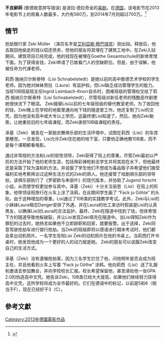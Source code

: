 {{Rough translation |time=2021-06-16 }}
{{Refimprove|time=2020-09-28T05:45:47+00:00}}
{{電影資訊框
| 主演 = [[艾利亞斯·穆巴瑞克|艾利亞斯·穆巴瑞克]], [[卡洛琳·赫弗斯|卡洛琳·赫弗斯]], [[卡嘉·瑞曼|卡嘉·瑞曼]]
}}
'''不良鮮師''' (歌德故意拼写错误) 是波拉·德拉奇金的[[喜剧|喜剧]]。在[[德国|德国]]，该电影节在2013年电影节上的观看人数最多，大约有560万，到2014年7月则超过700万。<ref>{{cite web |title=FACK JU GÖHTE: Über 5 Mio. Besucher sehen Deutschlands Lieblingsfilm des Jahres|url=https://www.presseportal.de/pm/12946/2626933 |access-date=2020-09-27 |language=de }}</ref>

==情节==
抢劫银行家 Zeki Müller （演员名字是[[艾利亞斯·穆巴瑞克|艾利亞斯·穆巴瑞克]]）刚出狱。释放后，他去取回他偷走的钱以偿还债务，但他的朋友将其埋在了建筑工地中。在Zeki入狱期间，建筑项目已经完成，他的钱现在被埋在Goethe Gesamtschule的新体育馆下面。为了获得金钱，Zeki申请了已故看门人的空缺职位。但是，由于误解，他被任命为代课老师。

莉西·施纳贝尔斯泰特（Lisi Schnabelstedt）是她以前的高中歌德艺术学校的学生老师，因为她对妹妹劳拉（Laura）有监护权。但Lisi缺乏成功管理学生的能力。
当班10B班级班主任Ingrid Leimbach-Knorr自杀时，困难班级的管理权交给了莉西·施纳贝尔斯泰特（Lisi Schnabelstedt），尽管班级对新任老师的残酷恶作剧使她很快流下了眼泪。 Zeki接替Lisi以前的七年级班级的替代教室老师。为了收回他的钱，Zeki晚上在学校的地窖里通向地下钱的隧道里工作。他还复制了Lisi的文凭，因为他没有高中或大专以上学历，这最终使Lisi知道了。然后，她向Zeki勒索，让她重拾旧的七年级课程，而Zeki承担10B级课程的责任。

泽基（Zeki）被丢在一家脱衣舞俱乐部的生活环境中，试图在莉西（Lisi）的车库里睡觉。一旦发现，Lisi允许Zeki住在她的地下室，只要他正确地教10B类，而不是每个课期都看电影。

通过非常规的方法和Lisi的软性领导，Zeki获得了班上的尊重。尽管Zeki最初以严厉的方法开始了他的老师生涯，包括用彩弹枪射击学生并将其抱在水下，但他最终还是采取了较为温和的方法，并说服了学生他们不想成为毒品贩子并希望他们接受福利实地考察拜访过这种生活方式的Zeki的熟人。他还接管了戏剧俱乐部的领导权，该俱乐部执行了《罗密欧与朱丽叶》的现代版本，并协助了Jugend forscht小组，从而使学校更加参与其中。泽基（Zeki）十分关注丽思（Lisi）在班上的形象，他带领该班旅行在火车上涂了涂鸦，在此期间学生画了 “Fack ju Göhte” 的头衔。由于这种增加的尊重，Lisi通过了10B类的实践教学考试。此外，Zeki与Lisi的小妹妹Laura暗恋Danger安排了外遇，并在Laura的社工来访时假装是Lisi的认真男友，以确保Lisi对Laura的合法监护。最终，Zeki在隧道中找到了钱，但体育馆下方的隧道导致地板破裂，并让Lisi发现Zeki填充在隧道中。当Lisi得知Zeki作为罪犯的过去时，她扬言如果他不立即辞职和回家，就要报警。出于选择，Zeki同意驾驶抢劫车进行银行抢劫。当Zeki的班级即将以德语进行期末考试时，他们都会拿出动机照片。一名学生告知Lisi Zeki的动机照片在他的书桌上。当莉西打开书桌时，她发现他成为一个更好的人的动力就是她。 Zeki的朋友可以说服Zeki改变自己的生活方式。

泽基（Zeki）没有遵循抢劫案，因为三名学生拦住了他，问他明年是否会成为班主任，并且他看到火车上写着 “Fack ju Göthe” 涂鸦。他向莉西（Lisi）送了礼服和邀请去参加舞会，并向学校校长汇报。校长希望保留他，甚至递给他一张GPA 2.0的伪造高中文凭。她告诉Zeki，10B类已经大大提高，如果他们继续努力获得高中文凭，这所学校将成为全市最好的。它们在德语中的标记，以前是5和6（相当于F），现在已经好于3（C）。
== 參考文獻 ==
{{reflist|30em}}

[[Category:2013年德國電影作品|Category:2013年德國電影作品]]